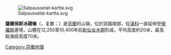 [[Image:Salpausselat-kartta.svg|right]]

'''薩爾保斯冰磧嶺'''（{{lang-fi|Salpausselkä}}，复数：{{lang|fi|Salpausselät}}）是[[芬蘭|芬蘭]]的山嶺，位於該國南部，從[[漢科|漢科]]一直延伸至[[俄羅斯|俄羅斯]]邊境，山體在12,250至10,400年前[[新仙女木期|新仙女木期]]形成，平均高度約20米，最高點海拔高度70米。

{{Finland-geo-stub}}
[[Category:芬蘭地理|Category:芬蘭地理]]